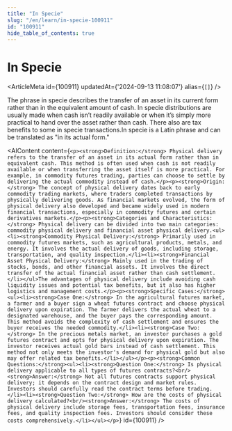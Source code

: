 ```yaml
---
title: "In Specie"
slug: "/en/learn/in-specie-100911"
id: "100911"
hide_table_of_contents: true
---
```



# In Specie

<ArticleMeta id={100911} updatedAt={'2024-09-13 11:08:07'} alias={`[]`} />
<div className='border-solid border-b border-t-0 my-4 border-[var(--ifm-color-gray-300)]' />

The phrase in specie describes the transfer of an asset in its current form rather than in the equivalent amount of cash. In specie distributions are usually made when cash isn’t readily available or when it’s simply more practical to hand over the asset rather than cash. There also are tax benefits to some in specie transactions.In specie is a Latin phrase and can be translated as "in its actual form."

<AIContent content={`<p><strong>Definition:</strong> Physical delivery refers to the transfer of an asset in its actual form rather than in equivalent cash. This method is often used when cash is not readily available or when transferring the asset itself is more practical. For example, in commodity futures trading, parties can choose to settle by delivering the actual commodity instead of cash.</p><p><strong>Origin:</strong> The concept of physical delivery dates back to early commodity trading markets, where traders completed transactions by physically delivering goods. As financial markets evolved, the form of physical delivery also developed and became widely used in modern financial transactions, especially in commodity futures and certain derivatives markets.</p><p><strong>Categories and Characteristics:</strong> Physical delivery can be divided into two main categories: commodity physical delivery and financial asset physical delivery.<ul><li><strong>Commodity Physical Delivery:</strong> Primarily used in commodity futures markets, such as agricultural products, metals, and energy. It involves the actual delivery of goods, including storage, transportation, and quality inspection.</li><li><strong>Financial Asset Physical Delivery:</strong> Mainly used in the trading of stocks, bonds, and other financial assets. It involves the direct transfer of the actual financial asset rather than cash settlement.</li></ul>The advantages of physical delivery include avoiding cash liquidity issues and potential tax benefits, but it also has higher logistics and management costs.</p><p><strong>Specific Cases:</strong><ul><li><strong>Case One:</strong> In the agricultural futures market, a farmer and a buyer sign a wheat futures contract and choose physical delivery upon expiration. The farmer delivers the actual wheat to a designated warehouse, and the buyer pays the corresponding amount. This method avoids the complexity of cash settlement and ensures the buyer receives the needed commodity.</li><li><strong>Case Two:</strong> In the precious metals market, an investor purchases a gold futures contract and opts for physical delivery upon expiration. The investor receives actual gold bars instead of cash settlement. This method not only meets the investor's demand for physical gold but also may offer related tax benefits.</li></ul></p><p><strong>Common Questions:</strong><ul><li><strong>Question One:</strong> Is physical delivery applicable to all types of futures contracts?<br/><strong>Answer:</strong> Not all futures contracts support physical delivery; it depends on the contract design and market rules. Investors should carefully read the contract terms before trading.</li><li><strong>Question Two:</strong> How are the costs of physical delivery calculated?<br/><strong>Answer:</strong> The costs of physical delivery include storage fees, transportation fees, insurance fees, and quality inspection fees. Investors should consider these costs comprehensively.</li></ul></p>`} id={100911} />
